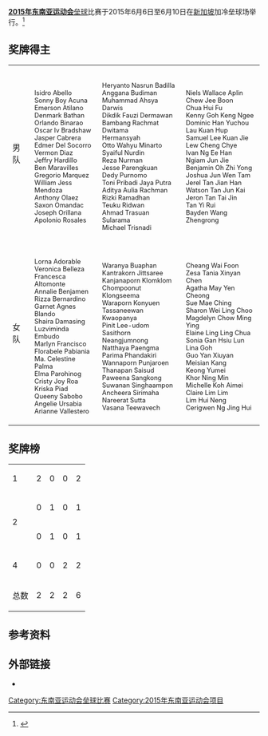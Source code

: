 '''[[2015年东南亚运动会|2015年东南亚运动会]]'''[[垒球|垒球]]比赛于2015年6月6日至6月10日在[[新加坡|新加坡]]加冷垒球场举行。<ref>{{cite web |title=Softball at the 28th Southeast Asian Games 2015 |url=https://www.seagames2015.com/the-games/sports/softball |website=seagames2015.com |publisher=28th Southeast Asian Games 2015 (Softball) |accessdate=7 April 2015 |deadurl=yes |archiveurl=https://web.archive.org/web/20150414070341/https://www.seagames2015.com/the-games/sports/softball |archivedate=2015年4月14日 }}</ref>

==奖牌得主==
{|{{MedalistTable|type=项目}}
|-
|男队
|{{flagIOC2team|PHI|2015年东南亚运动会}}<span style="font-size:80%"><br/>Isidro Abello<br/>Sonny Boy Acuna<br/>Emerson Atilano<br/>Denmark Bathan<br/>Orlando Binarao<br/>Oscar Iv Bradshaw<br/>Jasper Cabrera<br/>Edmer Del Socorro<br/>Vermon Diaz<br/>Jeffry Hardillo<br/>Ben Maravilles<br/>Gregorio Marquez<br/>William Jess Mendoza<br/>Anthony Olaez<br/>Saxon Omandac<br/>Joseph Orillana<br/>Apolonio Rosales</span>
|{{flagIOC2team|INA|2015年东南亚运动会}}<span style="font-size:80%"><br/>Heryanto Nasrun Badilla<br/>Anggana Budiman<br/>Muhammad Ahsya Darwis<br/>Dikdik Fauzi Dermawan<br/>Bambang Rachmat Dwitama<br/>Hermansyah<br/>Otto Wahyu Minarto<br/>Syaiful Nurdin<br/>Reza Nurman<br/>Jesse Parengkuan<br/>Dedy Purnomo<br/>Toni Pribadi Jaya Putra<br/>Aditya Aulia Rachman<br/>Rizki Ramadhan<br/>Teuku Ridwan<br/>Ahmad Trasuan Sularama<br/>Michael Trisnadi</span>
|{{flagIOC2team|SIN|2015年东南亚运动会}}<span style="font-size:80%"><br/>Niels Wallace Aplin<br/>Chew Jee Boon<br/>Chua Hui Fu<br/>Kenny Goh Keng Ngee<br/>Dominic Han Yuchou<br/>Lau Kuan Hup<br/>Samuel Lee Kuan Jie<br/>Lew Cheng Chye<br/>Ivan Ng Ee Han<br/>Ngiam Jun Jie<br/>Benjamin Oh Zhi Yong<br/>Joshua Jun Wen Tam<br/>Jerel Tan Jian Han<br/>Watson Tan Jun Kai<br/>Jeron Tan Tai Jin<br/>Tan Yi Rui<br/>Bayden Wang Zhengrong</span>
|-
|女队
|{{flagIOC2team|PHI|2015年东南亚运动会}}<span style="font-size:80%"><br/>Lorna Adorable<br/>Veronica Belleza<br/>Francesca Altomonte<br/>Annalie Benjamen<br/>Rizza Bernardino<br/>Garnet Agnes Blando<br/>Shaira Damasing<br/>Luzviminda Embudo<br/>Marlyn Francisco<br/>Florabele Pabiania<br/>Ma. Celestine Palma<br/>Elma Parohinog<br/>Cristy Joy Roa<br/>Kriska Piad<br/>Queeny Sabobo<br/>Angelie Ursabia<br/>Arianne Vallestero</span>
|{{flagIOC2team|THA|2015年东南亚运动会}}<span style="font-size:80%"><br/>Waranya Buaphan<br/>Kantrakorn Jittsaree<br/>Kanjanaporn Klomklom<br/>Chompoonut Klongseema<br/>Waraporn Konyuen<br/>Tassaneewan Kwaopanya<br/>Pinit Lee-udom<br/>Sasithorn Neangjumnong<br/>Natthaya Paengma<br/>Parima Phandakiri<br/>Wannaporn Punjaroen<br/>Thanapan Saisud<br/>Paweena Sangkong<br/>Suwanan Singhaampon<br/>Ancheera Sirimaha<br/>Nareerat Sutta<br/>Vasana Teewavech</span>
|{{flagIOC2team|SIN|2015年东南亚运动会}}<span style="font-size:80%"><br/>Cheang Wai Foon<br/>Zesa Tania Xinyan Chen<br/>Agatha May Yen Cheong<br/>Sue Mae Ching<br/>Sharon Wei Ling Choo<br/>Magdelyn Chow Ming Ying<br/>Elaine Ling Ling Chua<br/>Sonia Gan Hsiu Lun<br/>Lina Goh<br/>Guo Yan Xiuyan<br/>Meisian Kang<br/>Keong Yumei<br/>Khor Ning Min<br/>Michelle Koh Aimei<br/>Claire Lim Lim<br/>Lim Hui Neng<br/>Cerigwen Ng Jing Hui</span>
|}

==奖牌榜==
{| {{RankedMedalTable|nation-width=200px}}
|-
|1||align=left|{{flagIOC2team|PHI|2015年东南亚运动会}}|| 2 || 0 || 0 || 2
|-
|rowspan=2| 2||align=left|{{flagIOC2|INA|2015年东南亚运动会}}|| 0 || 1 || 0 || 1
|-
|align=left|{{flagIOC2|THA|2015年东南亚运动会}}|| 0 || 1 || 0 || 1
|-style="background:#ccccff;"
|4||align=left|{{flagIOC2|SIN|2015年东南亚运动会}}|| 0 || 0 || 2 || 2
|-
!colspan=2| 总数 || 2 || 2 || 2 || 6
|}

==参考资料==
{{reflist}}

==外部链接==
*{{官方网站|https://www.seagames2015.com/the-games/competition-schedule |name=Competition Schedule}} 

{{2015年东南亚运动会项目}}
[[Category:东南亚运动会垒球比赛|Category:东南亚运动会垒球比赛]]
[[Category:2015年东南亚运动会项目|Category:2015年东南亚运动会项目]]